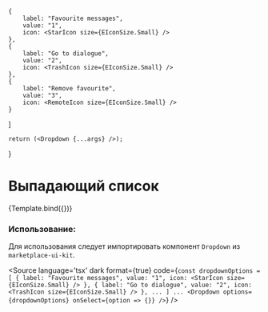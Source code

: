 
<Meta title="Dropdown/Dropdown" component={Dropdown} />

    {
        label: "Favourite messages",
        value: "1",
        icon: <StarIcon size={EIconSize.Small} />
    },
    {
        label: "Go to dialogue",
        value: "2",
        icon: <TrashIcon size={EIconSize.Small} />
    },
    {
        label: "Remove favourite",
        value: "3",
        icon: <RemoteIcon size={EIconSize.Small} />
    }
]

    return (<Dropdown {...args} />);
}

# Выпадающий список

<Canvas>
    <Story name="Base" args={{options: dropdownOptions}}>
        {Template.bind({})}
    </Story>
</Canvas>

<ArgsTable of={Dropdown} />

### Использование:
Для использования следует импортировать компонент `Dropdown` из `marketplace-ui-kit`.

<Source
    language='tsx'
    dark
    format={true}
    code={`
        const dropdownOptions = [
            {
                label: "Favourite messages",
                value: "1",
                icon: <StarIcon size={EIconSize.Small} />
            },
            {
                label: "Go to dialogue",
                value: "2",
                icon: <TrashIcon size={EIconSize.Small} />
            },
            ...
        ]
        ...
        <Dropdown
            options={dropdownOptions}
            onSelect={option => {}}
        />
  `}
/>
